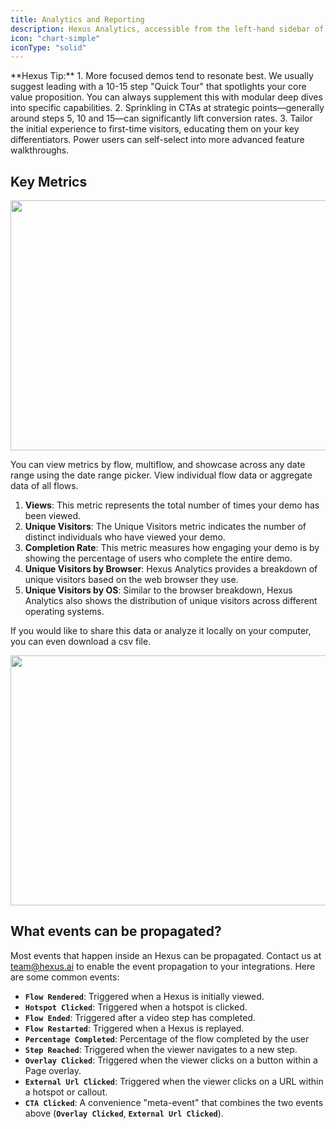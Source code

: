 ```yaml
---
title: Analytics and Reporting
description: Hexus Analytics, accessible from the left-hand sidebar of your Hexus account, provides you with a comprehensive overview of your demos' performance and user engagement.
icon: "chart-simple"
iconType: "solid"
---
```


<Tip>
**Hexus Tip:**
    1. More focused demos tend to resonate best. We usually suggest leading with a 10-15 step "Quick Tour" that spotlights your core value proposition. You can always supplement this with modular deep dives into specific capabilities.
    2. Sprinkling in CTAs at strategic points—generally around steps 5, 10 and 15—can significantly lift conversion rates.
    3. Tailor the initial experience to first-time visitors, educating them on your key differentiators. Power users can self-select into more advanced feature walkthroughs.
</Tip>

## Key Metrics

<img height="400" width="800" src="/images/analytics-tour.gif" />

You can view metrics by flow, multiflow, and showcase across any date range using the date range picker. View individual flow data or aggregate data of all flows.

1. **Views**: This metric represents the total number of times your demo has been viewed.
2. **Unique Visitors**: The Unique Visitors metric indicates the number of distinct individuals who have viewed your demo.
3. **Completion Rate**: This metric measures how engaging your demo is by showing the percentage of users who complete the entire demo.
4. **Unique Visitors by Browser**: Hexus Analytics provides a breakdown of unique visitors based on the web browser they use.
5. **Unique Visitors by OS**: Similar to the browser breakdown, Hexus Analytics also shows the distribution of unique visitors across different operating systems.

If you would like to share this data or analyze it locally on your computer, you can even download a csv file.

<img height="400" width="800" src="/images/analytics-and-reporting.webp" />

## **What events can be propagated?**

Most events that happen inside an Hexus can be propagated.  Contact us at [team@hexus.ai](mailto:team@hexus.ai) to enable the event propagation to your integrations. Here are some common events:

- **`Flow Rendered`**: Triggered when a Hexus is initially viewed.
- **`Hotspot Clicked`**: Triggered when a hotspot is clicked.
- **`Flow Ended`**: Triggered after a video step has completed.
- **`Flow Restarted`**: Triggered when a Hexus is replayed.
- **`Percentage Completed`**: Percentage of the flow completed by the user
- **`Step Reached`**: Triggered when the viewer navigates to a new step.
- **`Overlay Clicked`**: Triggered when the viewer clicks on a button within a Page overlay.
- **`External Url Clicked`**: Triggered when the viewer clicks on a URL within a hotspot or callout.
- **`CTA Clicked`**: A convenience "meta-event" that combines the two events above (**`Overlay Clicked`**, **`External Url Clicked`**).
